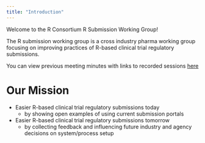 ```yaml
---
title: "Introduction"
---
```


Welcome to the R Consortium R Submission Working Group!

The R submission working group is a cross industry pharma working group focusing on improving practices of R-based clinical trial regulatory submissions.

You can view previous meeting minutes with links to recorded sessions [here](minutes.qmd)

# Our Mission

- Easier R-based clinical trial regulatory submissions today
  - by showing open examples of using current submission portals
- Easier R-based clinical trial regulatory submissions tomorrow
  - by collecting feedback and influencing future industry and agency decisions on system/process setup
